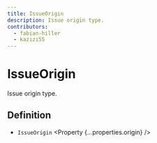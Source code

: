 ```yaml
---
title: IssueOrigin
description: Issue origin type.
contributors:
  - fabian-hiller
  - kazizi55
---
```



# IssueOrigin

Issue origin type.

## Definition

- `IssueOrigin` <Property {...properties.origin} />
